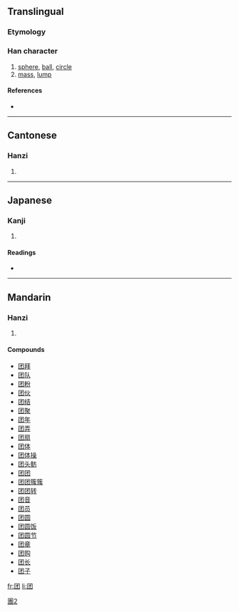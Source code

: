 {{also|團}}
==Translingual==

===Etymology===
{{Han simp|團|f=專|t=才}}

[[Category:CJKV characters simplified differently in Japan and China|團2]]

===Han character===
{{Han char|rn=31|rad=囗|as=03|sn=6|four=|canj=田木竹 (WDH)}}

# [[sphere]], [[ball]], [[circle]]
# [[mass]], [[lump]]

====References====
* {{Han ref|kx=0217.061|dkj=04701|hdz=10711.080|uh=56E2|ud=22242}}

----

==Cantonese==

===Hanzi===
{{yue-hanzi|jyut=|y=tyun4}}

# {{defn|Cantonese}}

----

==Japanese==

===Kanji===
{{ja-kanji|grade=|rs=囗03}}

# {{defn|Japanese}}

====Readings====
* {{ja-readings|on=[[しゅう]] (shū)|kun=}}

----

==Mandarin==

===Hanzi===
{{cmn-hanzi|tra=團|pin=[[tuán]] ([[tuan2]])|wg=t'uan<sup>2</sup>}}

# {{defn|Mandarin}}

====Compounds====
* [[团拜]]
* [[团队]]
* [[团粉]]
* [[团伙]]
* [[团结]]
* [[团聚]]
* [[团年]]
* [[团弄]]
* [[团扇]]
* [[团体]]
* [[团体操]]
* [[团头鲂]]
* [[团团]]
* [[团团簇簇]]
* [[团团转]]
* [[团音]]
* [[团员]]
* [[团圆]]
* [[团圆饭]]
* [[团圆节]]
* [[团章]]
* [[团购]]
* [[团长]]
* [[团子]]

[[fr:团]]
[[li:团]]